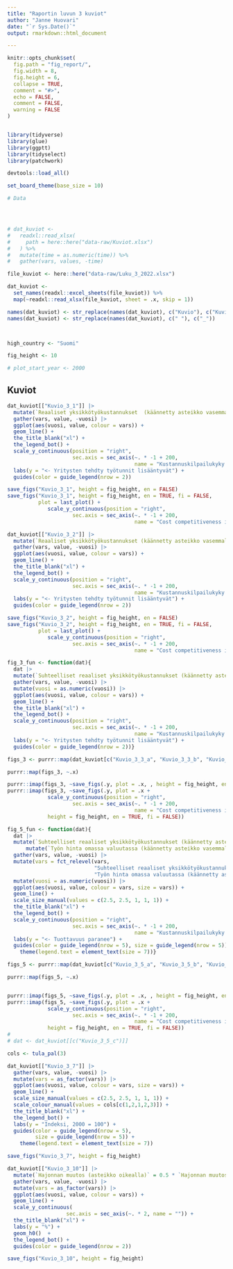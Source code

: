 ```yaml
---
title: "Raportin luvun 3 kuviot"
author: "Janne Huovari"
date: "`r Sys.Date()`"
output: rmarkdown::html_document

---
```


```r
knitr::opts_chunk$set(
  fig.path = "fig_report/",
  fig.width = 8,
  fig.height = 6,
  collapse = TRUE,
  comment = "#>", 
  echo = FALSE, 
  comment = FALSE, 
  warning = FALSE
)


library(tidyverse)
library(glue)
library(ggptt)
library(tidyselect)
library(patchwork)

devtools::load_all()

set_board_theme(base_size = 10)

# Data




# dat_kuviot <- 
#   readxl::read_xlsx(
#     path = here::here("data-raw/Kuviot.xlsx")
#   ) %>% 
#   mutate(time = as.numeric(time)) %>% 
#   gather(vars, values, -time)

file_kuviot <- here::here("data-raw/Luku_3_2022.xlsx")

dat_kuviot <- 
  set_names(readxl::excel_sheets(file_kuviot)) %>% 
  map(~readxl::read_xlsx(file_kuviot, sheet = .x, skip = 1))  

names(dat_kuviot) <- str_replace(names(dat_kuviot), c("Kuvio"), c("Kuvio_3"))
names(dat_kuviot) <- str_replace(names(dat_kuviot), c(" "), c("_"))



high_country <- "Suomi"

fig_height <- 10

# plot_start_year <- 2000

```

## Kuviot

```r

dat_kuviot[["Kuvio_3_1"]] |> 
  mutate(`Reaaliset yksikkötyökustannukset  (käännetty asteikko vasemmalla)` = -1 * `Reaaliset yksikkötyökustannukset  (käännetty asteikko vasemmalla)` + 200) |> 
  gather(vars, value, -vuosi) |> 
  ggplot(aes(vuosi, value, colour = vars)) +
  geom_line() +
  the_title_blank("xl") +
  the_legend_bot() +
  scale_y_continuous(position = "right", 
                     sec.axis = sec_axis(~. * -1 + 200, 
                                         name = "Kustannuskilpailukyky paranee ->")) +
  labs(y = "<- Yritysten tehdty työtunnit lisääntyvät") +
  guides(color = guide_legend(nrow = 2))

save_figs("Kuvio_3_1", height = fig_height, en = FALSE)
save_figs("Kuvio_3_1", height = fig_height, en = TRUE, fi = FALSE,
          plot = last_plot() + 
             scale_y_continuous(position = "right", 
                     sec.axis = sec_axis(~. * -1 + 200, 
                                         name = "Cost competitiveness improves ->")))

```

```r

dat_kuviot[["Kuvio_3_2"]] |>
  mutate(`Reaaliset yksikkötyökustannukset (käännetty asteikko vasemmalla)` = -1 * `Reaaliset yksikkötyökustannukset (käännetty asteikko vasemmalla)` + 200) |> 
  gather(vars, value, -vuosi) |> 
  ggplot(aes(vuosi, value, colour = vars)) +
  geom_line() +
  the_title_blank("xl") +
  the_legend_bot() +
  scale_y_continuous(position = "right", 
                     sec.axis = sec_axis(~. * -1 + 200, 
                                         name = "Kustannuskilpailukyky paranee ->")) +
  labs(y = "<- Yritysten tehdty työtunnit lisääntyvät") +
  guides(color = guide_legend(nrow = 2))

save_figs("Kuvio_3_2", height = fig_height, en = FALSE)
save_figs("Kuvio_3_2", height = fig_height, en = TRUE, fi = FALSE,
          plot = last_plot() + 
             scale_y_continuous(position = "right", 
                     sec.axis = sec_axis(~. * -1 + 200, 
                                         name = "Cost competitiveness improves ->")))

```

```r



fig_3_fun <- function(dat){
  dat |> 
  mutate(`Suhteelliset reaaliset yksikkötyökustannukset (käännetty asteikko vasemmalla)` = -1 * `Suhteelliset reaaliset yksikkötyökustannukset (käännetty asteikko vasemmalla)` + 200) |> 
  gather(vars, value, -vuosi) |> 
  mutate(vuosi = as.numeric(vuosi)) |> 
  ggplot(aes(vuosi, value, colour = vars)) +
  geom_line() +
  the_title_blank("xl") +
  the_legend_bot() +
  scale_y_continuous(position = "right", 
                     sec.axis = sec_axis(~. * -1 + 200, 
                                         name = "Kustannuskilpailukyky paranee ->")) +
  labs(y = "<- Yritysten tehdty työtunnit lisääntyvät") +
  guides(color = guide_legend(nrow = 2))}

figs_3 <- purrr::map(dat_kuviot[c("Kuvio_3_3_a", "Kuvio_3_3_b", "Kuvio_3_3_c")], fig_3_fun)

purrr::map(figs_3, ~.x)

purrr::imap(figs_3, ~save_figs(.y, plot = .x, , height = fig_height, en = FALSE))
purrr::imap(figs_3, ~save_figs(.y, plot = .x + 
             scale_y_continuous(position = "right", 
                     sec.axis = sec_axis(~. * -1 + 200, 
                                         name = "Cost competitiveness improves ->")), 
             height = fig_height, en = TRUE, fi = FALSE))

```

```r



fig_5_fun <- function(dat){
  dat |> 
  mutate(`Suhteelliset reaaliset yksikkötyökustannukset (käännetty asteikko vasemmalla)` = -1 * `Suhteelliset reaaliset yksikkötyökustannukset (käännetty asteikko vasemmalla)` + 200) |> 
      mutate(`Työn hinta omassa valuutassa (käännetty asteikko vasemmalla)` = -1 * `Työn hinta omassa valuutassa (käännetty asteikko vasemmalla)` + 200) |> 
  gather(vars, value, -vuosi) |> 
  mutate(vars = fct_relevel(vars, 
                            "Suhteelliset reaaliset yksikkötyökustannukset (käännetty asteikko vasemmalla)",
                            "Työn hinta omassa valuutassa (käännetty asteikko vasemmalla)")) |> 
  mutate(vuosi = as.numeric(vuosi)) |> 
  ggplot(aes(vuosi, value, colour = vars, size = vars)) +
  geom_line() +
  scale_size_manual(values = c(2.5, 2.5, 1, 1, 1)) +
  the_title_blank("xl") +
  the_legend_bot() +
  scale_y_continuous(position = "right", 
                     sec.axis = sec_axis(~. * -1 + 200, 
                                         name = "Kustannuskilpailukyky paranee ->")) +
  labs(y = "<- Tuottavuus paranee") +
  guides(color = guide_legend(nrow = 5), size = guide_legend(nrow = 5)) +
    theme(legend.text = element_text(size = 7))}

figs_5 <- purrr::map(dat_kuviot[c("Kuvio_3_5_a", "Kuvio_3_5_b", "Kuvio_3_5_c")], fig_5_fun)

purrr::map(figs_5, ~.x)


purrr::imap(figs_5, ~save_figs(.y, plot = .x, , height = fig_height, en = FALSE))
purrr::imap(figs_5, ~save_figs(.y, plot = .x + 
             scale_y_continuous(position = "right", 
                     sec.axis = sec_axis(~. * -1 + 200, 
                                         name = "Cost competitiveness improves ->")), 
             height = fig_height, en = TRUE, fi = FALSE))
# 
# dat <- dat_kuviot[[c("Kuvio_3_5_c")]]

```

```r

cols <- tula_pal(3)

dat_kuviot[["Kuvio_3_7"]] |> 
  gather(vars, value, -vuosi) |> 
  mutate(vars = as_factor(vars)) |> 
  ggplot(aes(vuosi, value, colour = vars, size = vars)) +
  geom_line() +
  scale_size_manual(values = c(2.5, 2.5, 1, 1, 1)) +
  scale_colour_manual(values = cols[c(1,2,1,2,3)]) +
  the_title_blank("xl") +
  the_legend_bot() +
  labs(y = "Indeksi, 2000 = 100") +
  guides(color = guide_legend(nrow = 5),
         size = guide_legend(nrow = 5)) +
    theme(legend.text = element_text(size = 7))

save_figs("Kuvio_3_7", height = fig_height)

```

```r

dat_kuviot[["Kuvio_3_10"]] |> 
  mutate(`Hajonnan muutos (asteikko oikealla)` = 0.5 * `Hajonnan muutos (asteikko oikealla)`) |> 
  gather(vars, value, -vuosi) |> 
  mutate(vars = as_factor(vars)) |> 
  ggplot(aes(vuosi, value, colour = vars)) +
  geom_line() +
  scale_y_continuous(
                   sec.axis = sec_axis(~. * 2, name = "")) +
  the_title_blank("xl") +
  labs(y = "%") +
  geom_h0()  +
  the_legend_bot() +
  guides(color = guide_legend(nrow = 2))

save_figs("Kuvio_3_10", height = fig_height)

```

